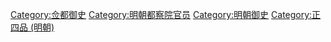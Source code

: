 {{Catmore|僉都御史}}

[[Category:佥都御史|Category:佥都御史]]
[[Category:明朝都察院官员|Category:明朝都察院官员]]
[[Category:明朝御史|Category:明朝御史]]
[[Category:正四品_(明朝)|Category:正四品 (明朝)]]